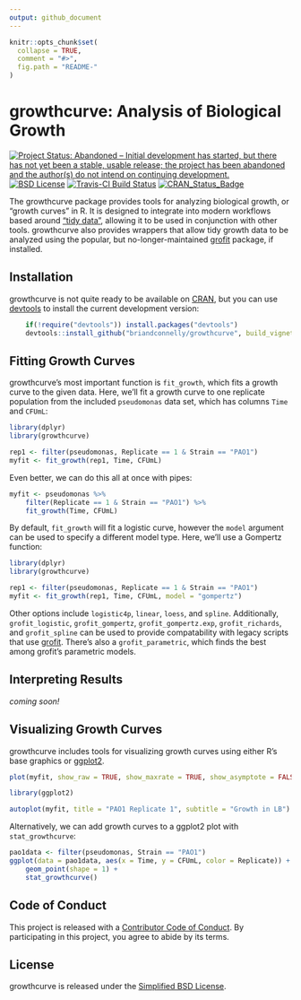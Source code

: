 ```yaml
---
output: github_document
---
```


<!-- README.md is generated from README.Rmd. Please edit that file -->

```r
knitr::opts_chunk$set(
  collapse = TRUE,
  comment = "#>",
  fig.path = "README-"
)
```

# growthcurve: Analysis of Biological Growth

[![Project Status: Abandoned – Initial development has started, but there has not yet been a stable, usable release; the project has been abandoned and the author(s) do not intend on continuing development.](https://www.repostatus.org/badges/latest/abandoned.svg)](https://www.repostatus.org/#abandoned)
[![BSD License](https://img.shields.io/badge/license-BSD-brightgreen.svg)](https://opensource.org/licenses/BSD-2-Clause)
[![Travis-CI Build Status](https://travis-ci.org/briandconnelly/growthcurve.svg?branch=master)](https://travis-ci.org/briandconnelly/growthcurve)
[![CRAN_Status_Badge](http://www.r-pkg.org/badges/version/growthcurve)](https://cran.r-project.org/package=growthcurve)

The growthcurve package provides tools for analyzing biological growth, or "growth curves" in R.
It is designed to integrate into modern workflows based around ["tidy data"](https://www.jstatsoft.org/article/view/v059i10), allowing it to be used in conjunction with other tools.
growthcurve also provides wrappers that allow tidy growth data to be analyzed using the popular, but no-longer-maintained [grofit](https://cran.r-project.org/package=grofit) package, if installed.


## Installation

growthcurve is not quite ready to be available on [CRAN](http://cran.r-project.org), but you can use [devtools](http://cran.r-project.org/web/packages/devtools/index.html) to install the current development version:

```r
    if(!require("devtools")) install.packages("devtools")
    devtools::install_github("briandconnelly/growthcurve", build_vignettes = TRUE)
```
    

## Fitting Growth Curves

growthcurve's most important function is `fit_growth`, which fits a growth curve to the given data.
Here, we'll fit a growth curve to one replicate population from the included `pseudomonas` data set, which has columns `Time` and `CFUmL`:

```r
library(dplyr)
library(growthcurve)

rep1 <- filter(pseudomonas, Replicate == 1 & Strain == "PAO1")
myfit <- fit_growth(rep1, Time, CFUmL)
```

Even better, we can do this all at once with pipes:

```r
myfit <- pseudomonas %>%
    filter(Replicate == 1 & Strain == "PAO1") %>%
    fit_growth(Time, CFUmL)
```


By default, `fit_growth` will fit a logistic curve, however the `model` argument can be used to specify a different model type.
Here, we'll use a Gompertz function:

```r
library(dplyr)
library(growthcurve)

rep1 <- filter(pseudomonas, Replicate == 1 & Strain == "PAO1")
myfit <- fit_growth(rep1, Time, CFUmL, model = "gompertz")
```

Other options include `logistic4p`, `linear`, `loess`, and `spline`.
Additionally, `grofit_logistic`, `grofit_gompertz`, `grofit_gompertz.exp`, `grofit_richards`, and `grofit_spline` can be used to provide compatability with legacy scripts that use [grofit](https://cran.r-project.org/package=grofit).
There's also a `grofit_parametric`, which finds the best among grofit's parametric models.

## Interpreting Results

*coming soon!*


## Visualizing Growth Curves

growthcurve includes tools for visualizing growth curves using either R's base graphics or [ggplot2](https://cran.r-project.org/web/packages/ggplot2/index.html).

```r
plot(myfit, show_raw = TRUE, show_maxrate = TRUE, show_asymptote = FALSE)
```

```r
library(ggplot2)

autoplot(myfit, title = "PAO1 Replicate 1", subtitle = "Growth in LB")
```


Alternatively, we can add growth curves to a ggplot2 plot with `stat_growthcurve`:

```r
pao1data <- filter(pseudomonas, Strain == "PAO1")
ggplot(data = pao1data, aes(x = Time, y = CFUmL, color = Replicate)) +
    geom_point(shape = 1) +
    stat_growthcurve()
```


## Code of Conduct

This project is released with a [Contributor Code of Conduct](CONDUCT.md).
By participating in this project, you agree to abide by its terms.


## License

growthcurve is released under the [Simplified BSD License](https://opensource.org/licenses/BSD-2-Clause).
